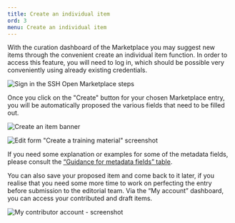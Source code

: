 ```yaml
---
title: Create an individual item
ord: 3
menu: Create an individual item
---
```


With the curation dashboard of the Marketplace you may suggest new items through
the convenient create an individual item function. In order to access this
feature, you will need to log in, which should be possible very conveniently
using already existing credentials.

![Sign in the SSH Open Marketplace steps](/assets/images/screenshot-2022-01-13-at-17.04.34.png "Sign in the SSH Open Marketplace steps")

Once you click on the "Create" button for your chosen Marketplace entry, you
will be automatically proposed the various fields that need to be filled out.

![Create an item banner](/assets/images/create_mp.png "Create an item banner")

![Edit form "Create a training material" screenshot](/assets/images/screenshot-2022-01-13-at-17.08.39.png "Edit form 'Create a training material' - screenshot")

If you need some explanation or examples for some of the metadata fields, please
consult the [“Guidance for metadata fields” table](/contribute/metadata-guidelines).

You can also save your proposed item and come back to it later, if you realise
that you need some more time to work on perfecting the entry before submission
to the editorial team. Via the “My account” dashboard, you can access your
contributed and draft items.

![My contributor account - screenshot](/assets/images/my_account_contrib.png "My contributor account - screenshot")

